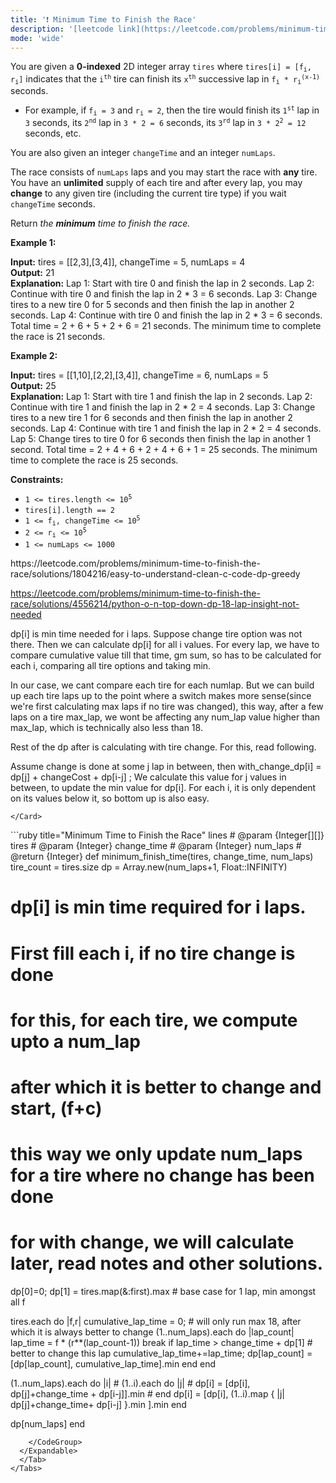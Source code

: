 ```yaml
---
title: '❗️ Minimum Time to Finish the Race'
description: '[leetcode link](https://leetcode.com/problems/minimum-time-to-finish-the-race/description/)'
mode: 'wide'
---
```

<Tabs>
  <Tab title="Question" icon="circle-question" iconType="regular">
    <Card>
      <p>You are given a <strong>0-indexed</strong> 2D integer array <code>tires</code> where <code>tires[i] = [f<sub>i</sub>, r<sub>i</sub>]</code> indicates that the <code>i<sup>th</sup></code> tire can finish its <code>x<sup>th</sup></code> successive lap in <code>f<sub>i</sub> * r<sub>i</sub><sup>(x-1)</sup></code> seconds.</p>  <ul>  <li>For example, if <code>f<sub>i</sub> = 3</code> and <code>r<sub>i</sub> = 2</code>, then the tire would finish its <code>1<sup>st</sup></code> lap in <code>3</code> seconds, its <code>2<sup>nd</sup></code> lap in <code>3 * 2 = 6</code> seconds, its <code>3<sup>rd</sup></code> lap in <code>3 * 2<sup>2</sup> = 12</code> seconds, etc.</li> </ul>  <p>You are also given an integer <code>changeTime</code> and an integer <code>numLaps</code>.</p>  <p>The race consists of <code>numLaps</code> laps and you may start the race with <strong>any</strong> tire. You have an <strong>unlimited</strong> supply of each tire and after every lap, you may <strong>change</strong> to any given tire (including the current tire type) if you wait <code>changeTime</code> seconds.</p>  <p>Return<em> the <strong>minimum</strong> time to finish the race.</em></p>   <p><strong class="example">Example 1:</strong></p>   <strong>Input:</strong> tires = [[2,3],[3,4]], changeTime = 5, numLaps = 4 <br/> <strong>Output:</strong> 21 <br/> <strong>Explanation:</strong>  Lap 1: Start with tire 0 and finish the lap in 2 seconds. Lap 2: Continue with tire 0 and finish the lap in 2 * 3 = 6 seconds. Lap 3: Change tires to a new tire 0 for 5 seconds and then finish the lap in another 2 seconds. Lap 4: Continue with tire 0 and finish the lap in 2 * 3 = 6 seconds. Total time = 2 + 6 + 5 + 2 + 6 = 21 seconds. The minimum time to complete the race is 21 seconds.   <p><strong class="example">Example 2:</strong></p>   <strong>Input:</strong> tires = [[1,10],[2,2],[3,4]], changeTime = 6, numLaps = 5 <br/> <strong>Output:</strong> 25 <br/> <strong>Explanation:</strong>  Lap 1: Start with tire 1 and finish the lap in 2 seconds. Lap 2: Continue with tire 1 and finish the lap in 2 * 2 = 4 seconds. Lap 3: Change tires to a new tire 1 for 6 seconds and then finish the lap in another 2 seconds. Lap 4: Continue with tire 1 and finish the lap in 2 * 2 = 4 seconds. Lap 5: Change tires to tire 0 for 6 seconds then finish the lap in another 1 second. Total time = 2 + 4 + 6 + 2 + 4 + 6 + 1 = 25 seconds. The minimum time to complete the race is 25 seconds.     <p><strong>Constraints:</strong></p>  <ul>  <li><code>1 &lt;= tires.length &lt;= 10<sup>5</sup></code></li>  <li><code>tires[i].length == 2</code></li>  <li><code>1 &lt;= f<sub>i</sub>, changeTime &lt;= 10<sup>5</sup></code></li>  <li><code>2 &lt;= r<sub>i</sub> &lt;= 10<sup>5</sup></code></li>  <li><code>1 &lt;= numLaps &lt;= 1000</code></li> </ul> 
    </Card>
  </Tab>
  <Tab title="Solution" icon="lightbulb" iconType="regular" >
    <Card>
      https://leetcode.com/problems/minimum-time-to-finish-the-race/solutions/1804216/easy-to-understand-clean-c-code-dp-greedy

https://leetcode.com/problems/minimum-time-to-finish-the-race/solutions/4556214/python-o-n-top-down-dp-18-lap-insight-not-needed

dp[i] is min time needed for i laps. Suppose change tire option was not there. Then we can calculate dp[i] for all i values. For every lap, we have to compare cumulative value till that time, gm sum, so has to be calculated for each i, comparing all tire options and taking min.

In our case, we cant compare each tire for each numlap. But we can build up each tire laps up to the point where a switch makes more sense(since we're first calculating max laps if no tire was changed), this way, after a few laps on a tire max_lap, we wont be affecting any num_lap value higher than max_lap, which is technically also less than 18.

Rest of the dp after is calculating with tire change. For this, read following.

Assume change is done at some j lap in between, then with_change_dp[i] = dp[j] + changeCost + dp[i-j] ; We calculate this value for j values in between, to update the min value for dp[i]. For each i, it is only dependent on its values below it, so bottom up is also easy. 

    </Card>
  <Expandable title="code">
    <CodeGroup dropdown>
```ruby title="Minimum Time to Finish the Race" lines
# @param {Integer[][]} tires
# @param {Integer} change_time
# @param {Integer} num_laps
# @return {Integer}
def minimum_finish_time(tires, change_time, num_laps)
  tire_count = tires.size
  dp = Array.new(num_laps+1, Float::INFINITY)

  # dp[i] is min time required for i laps.
  
  # First fill each i, if no tire change is done
  # for this, for each tire, we compute upto a num_lap
  # after which it is better to change and start, (f+c)
  # this way we only update num_laps for a tire where no change has been done
  # for with change, we will calculate later, read notes and other solutions.
  dp[0]=0;
  dp[1] = tires.map(&:first).max # base case for 1 lap, min amongst all f
  
  tires.each do |f,r|
    cumulative_lap_time = 0;
    # will only run max 18, after which it is always better to change
    (1..num_laps).each do |lap_count|
      lap_time = f * (r**(lap_count-1))
      break if lap_time > change_time + dp[1] # better to change this lap
      cumulative_lap_time+=lap_time;
      dp[lap_count] = [dp[lap_count], cumulative_lap_time].min
    end
  end

  (1..num_laps).each do |i|
    # (1..i).each do |j|
    #   dp[i] = [dp[i], dp[j]+change_time + dp[i-j]].min
    # end
    dp[i] = [dp[i], (1..i).map { |j| dp[j]+change_time+ dp[i-j] }.min ].min
  end
  
  dp[num_laps]
end
```
    </CodeGroup>
  </Expandable>
  </Tab>
</Tabs>